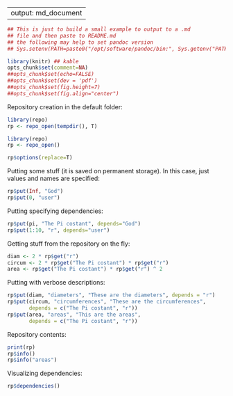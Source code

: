 
---
output: md_document
---

```r
## This is just to build a small example to output to a .md
## file and then paste to README.md
## the following may help to set pandoc version
## Sys.setenv(PATH=paste0("/opt/software/pandoc/bin:", Sys.getenv("PATH")))
```


```r
library(knitr) ## kable
opts_chunk$set(comment=NA)
##opts_chunk$set(echo=FALSE)
##opts_chunk$set(dev = 'pdf')
##opts_chunk$set(fig.height=7)
##opts_chunk$set(fig.align="center")
```

Repository creation in the default folder:

```r
library(repo)
rp <- repo_open(tempdir(), T)
```

```r
library(repo)
rp <- repo_open()
```

```r
rp$options(replace=T)
```



Putting some stuff (it is saved on permanent storage). In this case, just
values and names are specified:

```r
rp$put(Inf, "God")
rp$put(0, "user")
```
Putting specifying dependencies:

```r
rp$put(pi, "The Pi costant", depends="God")
rp$put(1:10, "r", depends="user")
```

Getting stuff from the repository on the fly:

```r
diam <- 2 * rp$get("r")
circum <- 2 * rp$get("The Pi costant") * rp$get("r")
area <- rp$get("The Pi costant") * rp$get("r") ^ 2
```
Putting with verbose descriptions:
```r
rp$put(diam, "diameters", "These are the diameters", depends = "r")
rp$put(circum, "circumferences", "These are the circumferences",
       depends = c("The Pi costant", "r"))
rp$put(area, "areas", "This are the areas",
       depends = c("The Pi costant", "r"))
```
Repository contents:

```r
print(rp)
rp$info()
rp$info("areas")
```
Visualizing dependencies:

```r
rp$dependencies()
```
